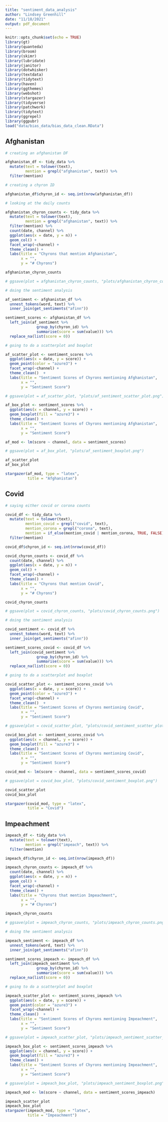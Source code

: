 ```yaml
---
title: "sentiment_data_analysis"
author: "Lindsey Greenhill"
date: "11/18/2021"
output: pdf_document
---
```


```r
knitr::opts_chunk$set(echo = TRUE)
library(gt)
library(quanteda)
library(broom)
library(skimr)
library(lubridate)
library(janitor)
library(dotwhisker)
library(textdata)
library(tidytext)
library(haven)
library(ggthemes)
library(webshot)
library(stargazer)
library(tidyverse)
library(patchwork)
library(tidytext)
library(ggrepel)
library(ggpubr)
load("data/bias_data/bias_data_clean.RData")
```

## Afghanistan

```r

# creating an afghanistan DF

afghanistan_df <- tidy_data %>%
  mutate(text = tolower(text),
         mention = grepl("afghanistan", text)) %>%
  filter(mention)

# creating a chyron ID

afghanistan_df$chyron_id <- seq.int(nrow(afghanistan_df))

# looking at the daily counts

afghanistan_chyron_counts <- tidy_data %>%
  mutate(text = tolower(text),
         mention = grepl("afghanistan", text)) %>%
  filter(mention) %>%
  count(date, channel) %>%
  ggplot(aes(x = date, y = n)) +
  geom_col() +
  facet_wrap(~channel) +
  theme_clean() +
  labs(title = "Chyrons that mention Afghanistan",
       x = "",
       y = "# Chyrons")

afghanistan_chyron_counts

# ggsave(plot = afghanistan_chyron_counts, "plots/afghanistan_chyron_counts.png")

# doing the sentiment analysis

af_sentiment <- afghanistan_df %>%
  unnest_tokens(word, text) %>%
  inner_join(get_sentiments("afinn"))

sentiment_scores <- afghanistan_df %>%
  left_join(af_sentiment %>%
              group_by(chyron_id) %>%
              summarise(score = sum(value))) %>%
  replace_na(list(score = 0))

# going to do a scatterplot and boxplot

af_scatter_plot <- sentiment_scores %>%
  ggplot(aes(x = date, y = score)) +
  geom_point(color = "azure3") +
  facet_wrap(~channel) +
  theme_clean()  +
  labs(title = "Sentiment Scores of Chyrons mentioning Afghanistan",
       x = "",
       y = "Sentiment Score")

# ggsave(plot = af_scatter_plot, "plots/af_sentiment_scatter_plot.png")

af_box_plot <- sentiment_scores %>%
  ggplot(aes(x = channel, y = score)) +
  geom_boxplot(fill = "azure3") +
  theme_clean() +
  labs(title = "Sentiment Scores of Chyrons mentioning Afghanistan",
       x = "",
       y = "Sentiment Score")

af_mod <- lm(score ~ channel, data = sentiment_scores)

# ggsave(plot = af_box_plot, "plots/af_sentiment_boxplot.png")

af_scatter_plot
af_box_plot

stargazer(af_mod, type = "latex",
          title = "Afghanistan")
```

## Covid

```r

# saying either covid or corona counts

covid_df <- tidy_data %>%
  mutate(text = tolower(text),
         mention_covid = grepl("covid", text),
         mention_corona = grepl("corona", text),
         mention = if_else(mention_covid | mention_corona, TRUE, FALSE)) %>%
  filter(mention)

covid_df$chyron_id <- seq.int(nrow(covid_df))

covid_chyron_counts <- covid_df %>%
  count(date, channel) %>%
  ggplot(aes(x = date, y = n)) +
  geom_col() +
  facet_wrap(~channel) +
  theme_clean() +
  labs(title = "Chyrons that mention Covid",
       x = "",
       y = "# Chyrons")

covid_chyron_counts

# ggsave(plot = covid_chyron_counts, "plots/covid_chyron_counts.png")

# doing the sentiment analysis

covid_sentiment <- covid_df %>%
  unnest_tokens(word, text) %>%
  inner_join(get_sentiments("afinn"))

sentiment_scores_covid <- covid_df %>%
  left_join(covid_sentiment %>%
              group_by(chyron_id) %>%
              summarise(score = sum(value))) %>%
  replace_na(list(score = 0))

# going to do a scatterplot and boxplot

covid_scatter_plot <- sentiment_scores_covid %>%
  ggplot(aes(x = date, y = score)) +
  geom_point(color = "azure3") +
  facet_wrap(~channel) +
  theme_clean()  +
  labs(title = "Sentiment Scores of Chyrons mentioning Covid",
       x = "",
       y = "Sentiment Score")

# ggsave(plot = covid_scatter_plot, "plots/covid_sentiment_scatter_plot.png")

covid_box_plot <- sentiment_scores_covid %>%
  ggplot(aes(x = channel, y = score)) +
  geom_boxplot(fill = "azure3") +
  theme_clean() +
  labs(title = "Sentiment Scores of Chyrons mentioning Covid",
       x = "",
       y = "Sentiment Score")

covid_mod <- lm(score ~ channel, data = sentiment_scores_covid)

# ggsave(plot = covid_box_plot, "plots/covid_sentiment_boxplot.png")

covid_scatter_plot
covid_box_plot

stargazer(covid_mod, type = "latex",
          title = "Covid")
```

## Impeachment

```r
impeach_df <- tidy_data %>%
  mutate(text = tolower(text),
         mention = grepl("impeach", text)) %>%
  filter(mention)

impeach_df$chyron_id <- seq.int(nrow(impeach_df))

impeach_chyron_counts <- impeach_df %>%
  count(date, channel) %>%
  ggplot(aes(x = date, y = n)) +
  geom_col() +
  facet_wrap(~channel) +
  theme_clean() +
  labs(title = "Chyrons that mention Impeachment",
       x = "",
       y = "# Chyrons")

impeach_chyron_counts

# ggsave(plot = impeach_chyron_counts, "plots/impeach_chyron_counts.png")

# doing the sentiment analysis

impeach_sentiment <- impeach_df %>%
  unnest_tokens(word, text) %>%
  inner_join(get_sentiments("afinn"))

sentiment_scores_impeach <- impeach_df %>%
  left_join(impeach_sentiment %>%
              group_by(chyron_id) %>%
              summarise(score = sum(value))) %>%
  replace_na(list(score = 0))

# going to do a scatterplot and boxplot

impeach_scatter_plot <- sentiment_scores_impeach %>%
  ggplot(aes(x = date, y = score)) +
  geom_point(color = "azure3") +
  facet_wrap(~channel) +
  theme_clean()  +
  labs(title = "Sentiment Scores of Chyrons mentioning Impeachment",
       x = "",
       y = "Sentiment Score")

# ggsave(plot = impeach_scatter_plot, "plots/impeach_sentiment_scatter_plot.png")

impeach_box_plot <- sentiment_scores_impeach %>%
  ggplot(aes(x = channel, y = score)) +
  geom_boxplot(fill = "azure3") +
  theme_clean() +
  labs(title = "Sentiment Scores of Chyrons mentioning Impeachment",
       x = "",
       y = "Sentiment Score")

# ggsave(plot = impeach_box_plot, "plots/impeach_sentiment_boxplot.png")

impeach_mod <- lm(score ~ channel, data = sentiment_scores_impeach)

impeach_scatter_plot
impeach_box_plot
stargazer(impeach_mod, type = "latex",
          title = "Impeachment")

```



